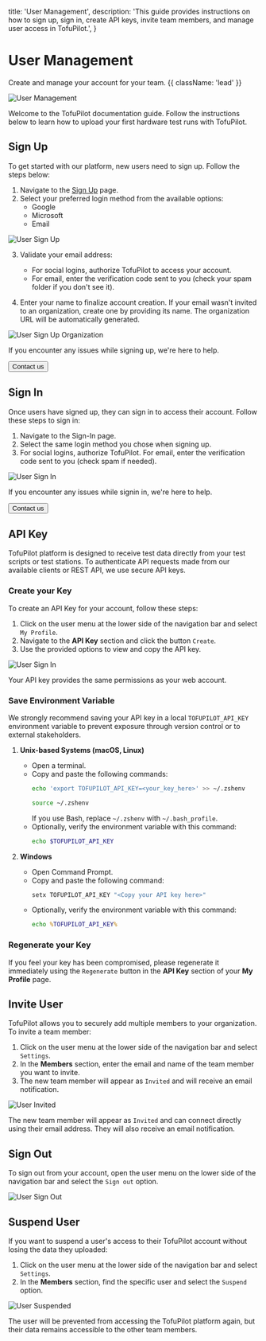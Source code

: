  title: 'User Management',
  description:
    'This guide provides instructions on how to sign up, sign in, create API keys, invite team members, and manage user access in TofuPilot.',
}

# User Management

Create and manage your account for your team. {{ className: 'lead' }}

<Image src="/user-management-header.png" alt="User Management" />

Welcome to the TofuPilot documentation guide. Follow the instructions below to learn how to upload your first hardware test runs with TofuPilot.

## Sign Up

To get started with our platform, new users need to sign up. Follow the steps below:

1. Navigate to the [Sign Up](https://www.tofupilot.com/auth/signup) page.
2. Select your preferred login method from the available options:
   - Google
   - Microsoft
   - Email

<Image src="/user-sign-up.png" alt="User Sign Up" />

3. Validate your email address:

   - For social logins, authorize TofuPilot to access your account.
   - For email, enter the verification code sent to you (check your spam folder if you don't see it).

4. Enter your name to finalize account creation. If your email wasn't invited to an organization, create one by providing its name. The organization URL will be automatically generated.

<Image src="/user-sign-up-org.png" alt="User Sign Up Organization" />

If you encounter any issues while signing up, we're here to help.

<div className="not-prose">
  <Button href="/support/contact" variant="text" arrow="right">
    Contact us
  </Button>
</div>

## Sign In

Once users have signed up, they can sign in to access their account. Follow these steps to sign in:

1. Navigate to the Sign-In page.
2. Select the same login method you chose when signing up.
3. For social logins, authorize TofuPilot. For email, enter the verification code sent to you (check spam if needed).

<Image src="/user-sign-in.png" alt="User Sign In" />

If you encounter any issues while signin in, we're here to help.

<div className="not-prose">
  <Button href="/support/contact" variant="text" arrow="right">
    Contact us
  </Button>
</div>

## API Key

TofuPilot platform is designed to receive test data directly from your test scripts or test stations. To authenticate API requests made from our available clients or REST API, we use secure API keys.

### Create your Key

To create an API Key for your account, follow these steps:

1. Click on the user menu at the lower side of the navigation bar and select `My Profile`.
2. Navigate to the **API Key** section and click the button `Create`.
3. Use the provided options to view and copy the API key.

<Image src="/user-api-key.png" alt="User Sign In" />

<Note>Your API key provides the same permissions as your web account.</Note>

### Save Environment Variable

We strongly recommend saving your API key in a local `TOFUPILOT_API_KEY` environment variable to prevent exposure through version control or to external stakeholders.

1. **Unix-based Systems (macOS, Linux)**

   - Open a terminal.
   - Copy and paste the following commands:
     ```bash
     echo 'export TOFUPILOT_API_KEY=<your_key_here>' >> ~/.zshenv
     ```
     ```bash
     source ~/.zshenv
     ```
     <Note>If you use Bash, replace `~/.zshenv` with `~/.bash_profile`.</Note>
   - Optionally, verify the environment variable with this command:
     ```bash
     echo $TOFUPILOT_API_KEY
     ```

2. **Windows**
   - Open Command Prompt.
   - Copy and paste the following command:
     ```cmd
     setx TOFUPILOT_API_KEY "<Copy your API key here>"
     ```
   - Optionally, verify the environment variable with this command:
     ```cmd
     echo %TOFUPILOT_API_KEY%
     ```

### Regenerate your Key

If you feel your key has been compromised, please regenerate it immediately using the `Regenerate` button in the **API Key** section of your **My Profile** page.

## Invite User

TofuPilot allows you to securely add multiple members to your organization. To invite a team member:

1. Click on the user menu at the lower side of the navigation bar and select `Settings`.
2. In the **Members** section, enter the email and name of the team member you want to invite.
3. The new team member will appear as `Invited` and will receive an email notification.

<Image src="/user-invite.png" alt="User Invited" />

The new team member will appear as `Invited` and can connect directly using their email address. They will also receive an email notification.

## Sign Out

To sign out from your account, open the user menu on the lower side of the navigation bar and select the `Sign out` option.

<Image src="/user-sign-out.png" alt="User Sign Out" />

## Suspend User

If you want to suspend a user's access to their TofuPilot account without losing the data they uploaded:

1. Click on the user menu at the lower side of the navigation bar and select `Settings`.
2. In the **Members** section, find the specific user and select the `Suspend` option.

<Image src="/user-suspend.png" alt="User Suspended" />

The user will be prevented from accessing the TofuPilot platform again, but their data remains accessible to the other team members.
